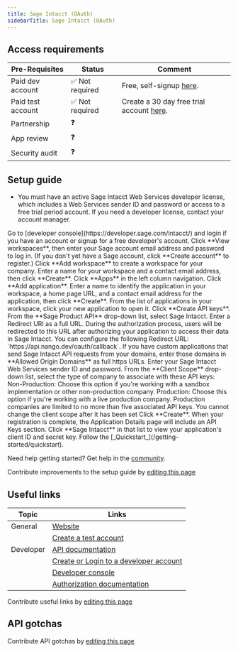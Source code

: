 ```yaml
---
title: Sage Intacct (OAuth)
sidebarTitle: Sage Intacct (OAuth)
---
```



<Overview />
<PreBuiltTooling />
<PreBuiltUseCases />

## Access requirements
| Pre-Requisites | Status | Comment|
| - | - | - |
| Paid dev account | ✅ Not required | Free, self-signup [here](https://developer.sage.com/intacct/). |
| Paid test account | ✅ Not required | Create a 30 day free trial account [here](https://online.sageintacct.com/WebsiteAssets_request_trial.html). | 
| Partnership | ❓ | |
| App review | ❓ |  |
| Security audit | ❓ | |


## Setup guide
- You must have an active Sage Intacct Web Services developer license, which includes a Web Services sender ID and password or access to a free trial period account.
<Tip>If you need a developer license, contact your account manager.</Tip>

<Steps>
  <Step title="Create a new developer workspace">
    Go to [developer console](https://developer.sage.com/intacct/) and login if you have an account or signup for a free developer's account.
    Click **View workspaces**, then enter your Sage account email address and password to log in. (If you don't yet have a Sage account, click **Create account** to register.)
    Click **Add workspace** to create a workspace for your company.
    Enter a name for your workspace and a contact email address, then click **Create**.
  </Step>

  <Step title="Add a client application">
    Click **Apps** in the left column navigation.
    Click **Add application**.
    Enter a name to identify the application in your workspace, a home page URL, and a contact email address for the application, then click **Create**.
  </Step>
  <Step title="Obtaining Client Credentials">
    From the list of applications in your workspace, click your new application to open it.
    Click **Create API keys**.
    From the **Sage Product API** drop-down list, select Sage Intacct.
    Enter a Redirect URI as a full URL. During the authorization process, users will be redirected to this URL after authorizing your application to access their data in Sage Intacct. You can configure the following Redirect URL: `https://api.nango.dev/oauth/callback`.
    If you have custom applications that send Sage Intacct API requests from your domains, enter those domains in **Allowed Origin Domains** as full https URLs.
    Enter your Sage Intacct Web Services sender ID and password.
    From the **Client Scope** drop-down list, select the type of company to associate with these API keys:
      Non-Production: Choose this option if you're working with a sandbox implementation or other non-production company.
      Production: Choose this option if you're working with a live production company. Production companies are limited to no more than five associated API keys.
    <Note>You cannot change the client scope after it has been set</Note>
    Click **Create**.
    When your registration is complete, the Application Details page will include an API Keys section. Click **Sage Intacct** in that list to view your application's client ID and secret key.
  </Step>
  <Step title="Next">
    Follow the [_Quickstart_](/getting-started/quickstart).
  </Step>
</Steps>

<Tip>Need help getting started? Get help in the [community](https://nango.dev/slack).</Tip>

<Note>Contribute improvements to the setup guide by [editing this page](https://github.com/nangohq/nango/tree/master/docs-v2/integrations/all/sage-intacct-oauth.mdx)</Note>


## Useful links

| Topic | Links | 
| - | - | 
| General | [Website](https://www.sage.com/en-gb/sage-business-cloud/intacct/) |
| | [Create a test account](https://online.sageintacct.com/WebsiteAssets_request_trial.html) |
| Developer | [API documentation](https://developer.sage.com/intacct/docs/) |
| | [Create or Login to a developer account](https://app-registry.sage.com/) |
| | [Developer console](https://developer.sage.com/intacct/) |
| | [Authorization documentation](https://developer.sage.com/intacct/docs/developer-portal/guides/oauth2/#authorization-code-grant-type) |


<Note>Contribute useful links by [editing this page](https://github.com/nangohq/nango/tree/master/docs-v2/integrations/all/sage-intacct-oauth.mdx)</Note>

## API gotchas

<Note>Contribute API gotchas by [editing this page](https://github.com/nangohq/nango/tree/master/docs-v2/integrations/all/sage-intacct-oauth.mdx)</Note>